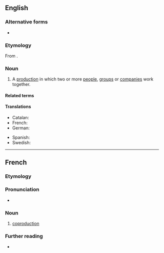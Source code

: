 ==English==
{{wikipedia}}

===Alternative forms===
* {{alter|en|co-production}}

===Etymology===
From {{prefix|en|co|production}}.

===Noun===
{{en-noun}}

# A [[production]] in which two or more [[person|people]], [[group]]s or [[company|companies]] work together.

====Related terms====
{{col4|en
|coproduce
|coproducer
}}

====Translations====
{{trans-top|coproduction}}
* Catalan: {{t|ca|coproducció|f}}
* French: {{t+|fr|coproduction|f}}
* German: {{t|de|Koproduktion|f}}
{{trans-mid}}
* Spanish: {{t+|es|coproducción|f}}
* Swedish: {{t|sv|samprodukion|c}}
{{trans-bottom}}

----

==French==

===Etymology===
{{af|fr|co-|production}}

===Pronunciation===
* {{audio|fr|LL-Q150 (fra)-WikiLucas00-coproduction.wav|Audio}}

===Noun===
{{fr-noun|f}}

# [[#English|coproduction]]

===Further reading===
* {{R:TLFi}}